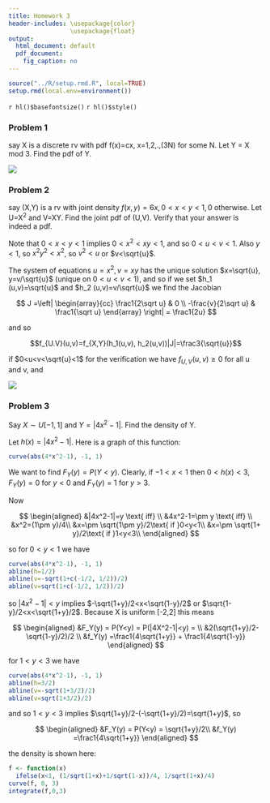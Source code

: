 ```yaml
---
title: Homework 3
header-includes: \usepackage{color}
                 \usepackage{float}
output:
  html_document: default
  pdf_document:
    fig_caption: no
---
```


```r
source("../R/setup.rmd.R", local=TRUE)
setup.rmd(local.env=environment())
```
`r hl()$basefontsize()`
`r hl()$style()`

### Problem 1

say X is a discrete rv with pdf f(x)=cx, x=1,2,.,(3N) for some N. Let Y = X mod 3. Find the pdf of Y. 

![](graphs/hw4p1.png)


### Problem 2

say (X,Y) is a rv with joint density $f(x,y)=6x, 0<x<y<1, 0$ otherwise. Let U=X^2^ and V=XY. Find the joint pdf of (U,V). Verify that your answer is indeed a pdf. 

Note that $0<x<y<1$ implies $0<x^2<xy<1$, and so $0<u<v<1$. Also $y<1$, so $x^2y^2<x^2$, so $v^2<u$ or $v<\sqrt{u}$.

The system of equations $u=x^2, v=xy$ has the unique solution $x=\sqrt{u}, y=v/\sqrt{u}$ (unique on $0<u<v<1$), and so if we set $h_1 (u,v)=\sqrt{u}$ and $h_2 (u,v)=v/\sqrt{u}$  we find the Jacobian

$$
J =\left| \begin{array}{cc}
\frac1{2\sqrt u} & 0 \\
-\frac{v}{2\sqrt u} & \frac1{\sqrt u} \end{array} \right| = \frac1{2u}
$$

and so

$$f_{U.V}(u,v)=f_{X,Y}(h_1(u,v), h_2(u,v))|J|=\frac3{\sqrt{u}}$$


if $0<u<v<\sqrt{u}<1$ for the verification we have $f_{U,V} (u,v) \ge 0$ for all u and v, and

![](graphs/hw4p21.png)

### Problem 3

Say $X \sim U[-1,1]$ and $Y = |4x^2-1|$. Find the density of Y.

Let $h(x)=|4x^2-1|$. Here is a graph of this function:

```r
curve(abs(4*x^2-1), -1, 1)
```

We want to find $F_Y(y)=P(Y<y)$. Clearly, if $-1<x<1$ then $0<h(x)<3$, $F_Y(y)=0$ for $y<0$ and $F_Y(y)=1$ for $y>3$.

Now

$$
\begin{aligned}
&|4x^2-1|=y \text{ iff} \\
&4x^2-1=\pm y \text{ iff} \\
&x^2=(1\pm y)/4\\
&x=\pm \sqrt{1\pm y}/2\text{ if }0<y<1\\
&x=\pm \sqrt{1+ y}/2\text{ if }1<y<3\\
\end{aligned}
$$

so for $0<y<1$ we have

```r
curve(abs(4*x^2-1), -1, 1)
abline(h=1/2)
abline(v=-sqrt(1+c(-1/2, 1/2))/2)
abline(v=sqrt(1+c(-1/2, 1/2))/2)
```

so $|4x^2-1|<y$ implies $-\sqrt{1+y}/2<x<\sqrt{1-y}/2$ or $\sqrt{1-y}/2<x<\sqrt{1+y}/2$. Because X is uniform [-2,2] this means

$$
\begin{aligned}
&F_Y(y) = P(Y<y)  = P(|4X^2-1|<y) = \\
&2(\sqrt{1+y}/2-\sqrt{1-y}/2)/2  \\
&f_Y(y) =\frac1{4\sqrt{1+y}} + \frac1{4\sqrt{1-y}} 
\end{aligned}
$$

for $1<y<3$ we have

```r
curve(abs(4*x^2-1), -1, 1)
abline(h=3/2)
abline(v=-sqrt(1+3/2)/2)
abline(v=sqrt(1+3/2)/2)
```

and so $1<y<3$ implies $\sqrt{1+y}/2-(-\sqrt{1+y}/2)=\sqrt{1+y}$, so

$$
\begin{aligned}
&F_Y(y) = P(Y<y)  = \sqrt{1+y}/2\\
&f_Y(y) =\frac1{4\sqrt{1+y}}
\end{aligned}
$$

the density is shown here:

```r
f <- function(x) 
  ifelse(x<1, (1/sqrt(1+x)+1/sqrt(1-x))/4, 1/sqrt(1+x)/4)
curve(f, 0, 3)
integrate(f,0,3)
```

